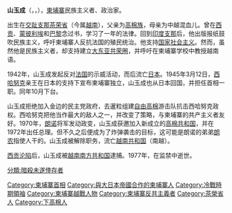 {{Unreferenced|time=2019-02-18T15:36:23+00:00}}
{{Infobox Officeholder
|honorific-prefix   = 
|name               = 山玉成
|honorific-suffix   = 
|image              = 
|imagesize          = 
|smallimage         = 
|caption            = 
|order              = 
|office             = [[高棉共和国|高棉共和国]]总理
|nationality        = {{flag|Cambodia}}
|president          = [[朗诺|朗诺]] 
|term_start        = 1972年3月18日
|term_end          = 1972年10月15日
|predecessor       = [[西索瓦·施里玛达|西索瓦·施里玛达]]
|successor         = [[韩通哈|韩通哈]]
|office2             = [[柬埔寨首相|柬埔寨首相]]
|monarch2            = [[诺罗敦·西哈努克|诺罗敦·西哈努克]] 
|term_start2         = 1945年8月14日
|term_end2           = 1945年10月16日
|predecessor2        = [[诺罗敦·西哈努克|诺罗敦·西哈努克]]
|successor2          = [[西索瓦·莫尼勒|西索瓦·莫尼勒]]
|office3          = 高棉共和国外交部长
|term3 = 1972年
|predecessor3 = Koun Wick
|successor3 = [[隆波烈|隆波烈]]  
|party              = Pracheachollana，[[自由高棉|自由高棉]]
|birth_date=1908年12月7日 
|birth_place={{flag|French Indochina}}[[交趾支那|交趾支那]][[茶荣省|茶荣省]] 
|death_date={{Death date and age|1977|8|8|1908|12|7|df=y}}
|death_place={{flag|Vietnam}}[[胡志明市|胡志明市]]
}}
{{Contains Khmer text}} 

'''山玉成'''（{{lang-km|សឺង ង៉ុកថាញ់}}，{{lang-vi|Sơn Ngọc Thành}}，{{bd|1908年|12月7日|1977年|8月8日|catIdx=S}}），[[柬埔寨|柬埔寨]]民族主义者、政治家。

出生在[[交趾支那|交趾支那]][[茶荣省|茶荣省]]（今属[[越南|越南]]），父亲为[[高棉族|高棉族]]，母亲为中越混血儿。曾在[[胡志明市|西贡]]、[[蒙彼利埃|蒙彼利埃]]和[[巴黎|巴黎]]念过书，学习了一年的法律。回到[[印度支那|印度支那]]后，他出版报纸鼓吹民族主义，呼吁柬埔寨人反抗法国的殖民统治。他支持[[国家社会主义|国家社会主义]]。然而，虽然他是民族主义者，却支持建立[[大东亚共荣圈|大东亚共荣圈]]，并呼吁在柬埔寨学校中教授越南语。

1942年，山玉成发起反对[[法国|法国]]的示威活动，而后流亡[[日本|日本]]。1945年3月12日，[[西哈努克|西哈努克]]亲王在日本的支持下宣布柬埔寨独立，山玉成也从日本回国，并担任首相一职。同年10月下台。

山玉成拒绝加入金边的民主党政府，去暹粒组建[[自由高棉|自由高棉]]游击队抗击西哈努克政权。西哈努克把他当作最大的敌人之一，并改变了策略，与柬埔寨的共产主义者友好。1970年，[[朗诺|朗诺]]将军发动政变，山玉成获邀加入新成立的[[高棉共和国|高棉共和国]]，并在1972年出任总理。但不久之后便成为了炸弹袭击的目标，这可能是朗诺的弟弟[[朗农|朗农]]指使人干的。山玉成被解除职务，流亡[[越南共和国|越南共和国]]（南越）。

[[西贡沦陷|西贡沦陷]]后，山玉成被[[越南南方共和国|越南南方共和国]]逮捕。1977年，在监禁中逝世。

{{柬埔寨首相}}

{{DEFAULTSORT: Son, Ngoc Thanh}}
[[Category:柬埔寨首相|Category:柬埔寨首相]]
[[Category:與大日本帝國合作的柬埔寨人|Category:與大日本帝國合作的柬埔寨人]]
[[Category:冷戰時期領袖|Category:冷戰時期領袖]]
[[Category:柬埔寨越戰人物|Category:柬埔寨越戰人物]]
[[Category:柬埔寨反共主義者|Category:柬埔寨反共主義者]]
[[Category:茶榮省人|Category:茶榮省人]]
[[Category:下高棉人|Category:下高棉人]]
[[分類:暗殺未遂倖存者|分類:暗殺未遂倖存者]]